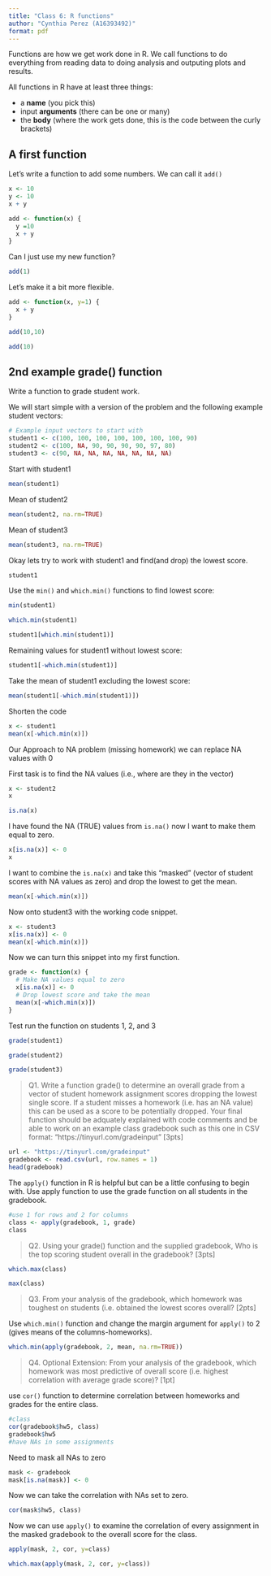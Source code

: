 ```yaml
---
title: "Class 6: R functions"
author: "Cynthia Perez (A16393492)"
format: pdf
---
```


Functions are how we get work done in R. We call functions to do everything from reading data to doing analysis and outputing plots and results. 

All functions in R have at least three things:

- a **name** (you pick this)
- input **arguments** (there can be one or many)
- the **body** (where the work gets done, this is the code between the curly brackets)

## A first function

Let's write a function to add some numbers. We can call it `add()`


```r
x <- 10
y <- 10
x + y
```


```r
add <- function(x) {
  y =10
  x + y
}
```

Can I just use my new function?

```r
add(1)
```

Let's make it a bit more flexible.

```r
add <- function(x, y=1) {
  x + y
}

add(10,10)
```
```r
add(10)
```


## 2nd example grade() function

Write a function to grade student work.

We will start simple with a version of the problem and the following example student vectors:

```r
# Example input vectors to start with
student1 <- c(100, 100, 100, 100, 100, 100, 100, 90)
student2 <- c(100, NA, 90, 90, 90, 90, 97, 80)
student3 <- c(90, NA, NA, NA, NA, NA, NA, NA)
```

Start with student1
```r
mean(student1)
```

Mean of student2
```r
mean(student2, na.rm=TRUE)
```

Mean of student3
```r
mean(student3, na.rm=TRUE)
```

Okay lets try to work with student1 and find(and drop) the lowest score.
```r
student1
```

Use the `min()` and `which.min()` functions to find lowest score:
```r
min(student1)
```
```r
which.min(student1)
```
```r
student1[which.min(student1)]
```
Remaining values for student1 without lowest score:
```r
student1[-which.min(student1)]
```
Take the mean of student1 excluding the lowest score:
```r
mean(student1[-which.min(student1)])
```
Shorten the code
```r
x <- student1
mean(x[-which.min(x)])
```

Our Approach to NA problem (missing homework) we can replace NA values with 0

First task is to find the NA values (i.e., where are they in the vector)
```r
x <- student2
x
```
```r
is.na(x)
```

I have found the NA (TRUE) values from `is.na()` now I want to make them equal to zero.
```r
x[is.na(x)] <- 0
x
```
I want to combine the `is.na(x)` and take this "masked" (vector of student scores with NA values as zero) and drop the lowest to get the mean.
```r
mean(x[-which.min(x)])
```

Now onto student3 with the working code snippet.
```r
x <- student3
x[is.na(x)] <- 0
mean(x[-which.min(x)])
```

Now we can turn this snippet into my first function.
```r
grade <- function(x) {
  # Make NA values equal to zero
  x[is.na(x)] <- 0
  # Drop lowest score and take the mean
  mean(x[-which.min(x)])
}
```

Test run the function on students 1, 2, and 3
```r
grade(student1)

grade(student2)

grade(student3)
```

> Q1. Write a function grade() to determine an overall grade from a vector of student homework assignment scores dropping the lowest single score. If a student misses a homework (i.e. has an NA value) this can be used as a score to be potentially dropped. Your final function should be adquately explained with code comments and be able to work on an example class gradebook such as this one in CSV format: “https://tinyurl.com/gradeinput” [3pts]


```r
url <- "https://tinyurl.com/gradeinput"
gradebook <- read.csv(url, row.names = 1)
head(gradebook)
```


The `apply()` function in R is helpful but can be a little confusing to begin with. Use apply function to use the grade function on all students in the gradebook. 
```r
#use 1 for rows and 2 for columns
class <- apply(gradebook, 1, grade)
class
```

> Q2. Using your grade() function and the supplied gradebook, Who is the top scoring student overall in the gradebook? [3pts]

```r
which.max(class)

max(class)
```

> Q3. From your analysis of the gradebook, which homework was toughest on students (i.e. obtained the lowest scores overall? [2pts]

Use `which.min()` function and change the margin argument for `apply()` to 2 (gives means of the columns-homeworks). 
```r
which.min(apply(gradebook, 2, mean, na.rm=TRUE))
```





> Q4. Optional Extension: From your analysis of the gradebook, which homework was most predictive of overall score (i.e. highest correlation with average grade score)? [1pt]

use `cor()` function to determine correlation between homeworks and grades for the entire class.
```r
#class
cor(gradebook$hw5, class)
gradebook$hw5
#have NAs in some assignments
```
Need to mask all NAs to zero
```r
mask <- gradebook
mask[is.na(mask)] <- 0
```

Now we can take the correlation with NAs set to zero. 
```r
cor(mask$hw5, class)
```

Now we can use `apply()` to examine the correlation of every assignment in the masked gradebook to the overall score for the class. 
```r
apply(mask, 2, cor, y=class)
```
```r
which.max(apply(mask, 2, cor, y=class))
```